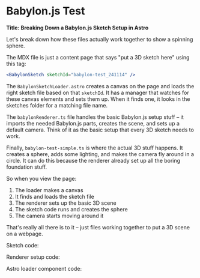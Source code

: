 ﻿

# Babylon.js Test

**Title: Breaking Down a Babylon.js Sketch Setup in Astro**

Let's break down how these files actually work together to show a spinning sphere.

The MDX file is just a content page that says "put a 3D sketch here" using this tag:

```jsx
<BabylonSketch sketchId="babylon-test_241114" />
```

The `BabylonSketchLoader.astro` creates a canvas on the page and loads the right sketch file based on that `sketchId`. It has a manager that watches for these canvas elements and sets them up. When it finds one, it looks in the sketches folder for a matching file name.

The `babylonRenderer.ts` file handles the basic Babylon.js setup stuff – it imports the needed Babylon.js parts, creates the scene, and sets up a default camera. Think of it as the basic setup that every 3D sketch needs to work.

Finally, `babylon-test-simple.ts` is where the actual 3D stuff happens. It creates a sphere, adds some lighting, and makes the camera fly around in a circle. It can do this because the renderer already set up all the boring foundation stuff.

So when you view the page:

1. The loader makes a canvas
2. It finds and loads the sketch file
3. The renderer sets up the basic 3D scene
4. The sketch code runs and creates the sphere
5. The camera starts moving around it

That's really all there is to it – just files working together to put a 3D scene on a webpage.

<BabylonSketch sketchId="babylon-test_241114" />

Sketch code:
<CodeSnippet src="babylon-test_241114.ts" lang="typescript"/>

Renderer setup code:
<CodeSnippet src="babylonRenderer.ts" lang="typescript"/>

Astro loader component code:
<CodeSnippet src="BabylonSketchLoader.astro" lang="typescript"/>